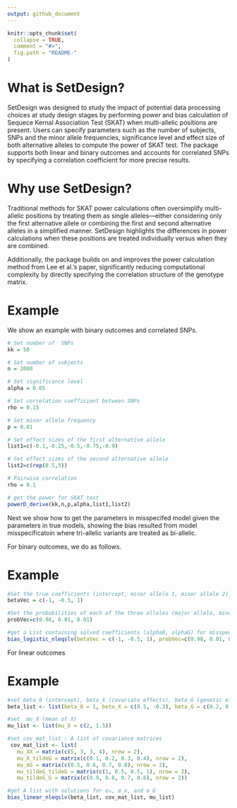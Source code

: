 ```yaml
---
output: github_document
---
```



```r
knitr::opts_chunk$set(
  collapse = TRUE,
  comment = "#>",
  fig.path = "README-"
)
```

# What is SetDesign?

SetDesign was designed to study the impact of potential data processing choices at study design stages by performing power and bias calculation of Sequece Kernal Association Test (SKAT)  when multi-allelic positions are present. Users can specify parameters such as the number of subjects, SNPs and the minor allele frequencies, significance level and effect size of both alternative alleles to compute the power of SKAT test. The package supports both linear and binary outcomes and accounts for correlated SNPs by specifying a correlation coefficient for more precise results.


# Why use SetDesign?

Traditional methods for SKAT power calculations often oversimplify multi-allelic positions by treating them as single alleles—either considering only the first alternative allele or combining the first and second alternative alleles in a simplified manner. SetDesign highlights the differences in power calculations when these positions are treated individually versus when they are combined.

Additionally, the package builds on and improves the power calculation method from Lee et al.'s paper, significantly reducing computational complexity by directly specifying the correlation structure of the genotype matrix.

# Example

We show an example with binary outcomes and correlated SNPs.
```r
# Set number of  SNPs
kk = 50

# Set number of subjects
n = 2000

# Set significance level
alpha = 0.05

# Set correlation coefficient between SNPs
rho = 0.15

# Set minor allele frequency
p = 0.01

# Set effect sizes of the first alternative allele
list1=c(-0.1,-0.25,-0.5,-0.75,-0.9)

# Set effect sizes of the second alternative allele
list2=c(rep(0.5,5))

# Pairwise correlation
rho = 0.1

# get the power for SKAT test
powerD_derive(kk,n,p,alpha,list1,list2)
```
Next we show how to get the parameters in misspecifed model  given the parameters in true models, showing the bias resulted from model misspecificatoin where tri-allelic variants are treated as bi-allelic. 

For binary outcomes, we do as follows.

# Example
```r

#Set the true coefficients (intercept, minor allele 1, minor allele 2)
betaVec = c(-1, -0.5, 1)

#Set the probabilities of each of the three alleles (major allele, minor 1, minor 2)
probVec=c(0.98, 0.01, 0.01)

#get a List containing solved coefficients (alpha0, alphaG) for misspecified model
bias_logistic_nleqslv(betaVec = c(-1, -0.5, 1), probVec=c(0.98, 0.01, 0.01))$x
```
For linear outcomes

# Example
```r
#set beta_0 (intercept), beta_X (covariate effects), beta_G (genetic effects)
beta_list <- list(beta_0 = 1, beta_X = c(0.5, -0.3), beta_G = c(0.2, 0.4))

#set  mu_X (mean of X)
mu_list <- list(mu_X = c(2, 1.5))

#set cov_mat_list : A list of covariance matrices
 cov_mat_list <- list(
   mu_XX = matrix(c(5, 3, 3, 4), nrow = 2),
   mu_X_tildeG = matrix(c(0.1, 0.2, 0.3, 0.4), nrow = 2),
   mu_XG = matrix(c(0.5, 0.6, 0.7, 0.8), nrow = 2),
   mu_tildeG_tildeG = matrix(c(1, 0.5, 0.5, 1), nrow = 2),
   mu_tildeG_G = matrix(c(0.9, 0.8, 0.7, 0.6), nrow = 2))

#get A list with solutions for α₀, α_x, and α_G
bias_linear_nleqslv(beta_list, cov_mat_list, mu_list)
```
